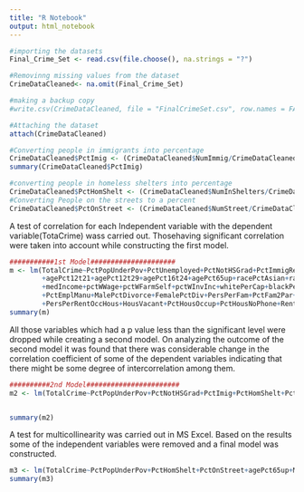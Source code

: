 ---
title: "R Notebook"
output: html_notebook
---



```{r Importing the datasets}
#importing the datasets
Final_Crime_Set <- read.csv(file.choose(), na.strings = "?")

#Removinng missing values from the dataset
CrimeDataCleaned<- na.omit(Final_Crime_Set)

#making a backup copy
#write.csv(CrimeDataCleaned, file = "FinalCrimeSet.csv", row.names = FALSE)

#Attaching the dataset
attach(CrimeDataCleaned)

#Converting people in immigrants into percentage
CrimeDataCleaned$PctImig <- (CrimeDataCleaned$NumImmig/CrimeDataCleaned$population)*100
summary(CrimeDataCleaned$PctImig)

#converting people in homeless shelters into percentage
CrimeDataCleaned$PctHomShelt <- (CrimeDataCleaned$NumInShelters/CrimeDataCleaned$population)*100
#Converting People on the streets to a percent
CrimeDataCleaned$PctOnStreet <- (CrimeDataCleaned$NumStreet/CrimeDataCleaned$population)*100
```

A test of correlation for each Independent variable with the dependent variable(TotaCrime) wass carried out. Thosehaving significant correlation were taken into account while constructing the first model.
```{r 1st model}

###########1st Model#####################
m <- lm(TotalCrime~PctPopUnderPov+PctUnemployed+PctNotHSGrad+PctImmigRec10+PctPersOwnOccup+PctImig+PctHomShelt+PctOnStreet+population
        +agePct12t21+agePct12t29+agePct16t24+agePct65up+racePctAsian+racepctblack+racePctHisp+racePctWhite
        +medIncome+pctWWage+pctWFarmSelf+pctWInvInc+whitePerCap+blackPerCap+AsianPerCap+PctEmploy
        +PctEmplManu+MalePctDivorce+FemalePctDiv+PersPerFam+PctFam2Par+PctKids2Par+PctWorkMomYoungKids
        +PersPerRentOccHous+HousVacant+PctHousOccup+PctHousNoPhone+RentMedian+PctBornSameState+PopDens, data = CrimeDataCleaned)
summary(m)
```

All those variables which had a p value less than the significant level were dropped while creating a second model. On analyzing the outcome of the second model it was found that there was considerable change in the correlation coefficient of some of the dependent variables indicating that there might be some degree of intercorrelation among them. 
```{r 2nd Model}


##########2nd Model#######################
m2 <- lm(TotalCrime~PctPopUnderPov+PctNotHSGrad+PctImig+PctHomShelt+PctOnStreet+agePct65up+PctEmploy+MalePctDivorce+PersPerFam+PctKids2Par+PctWorkMomYoungKids+HousVacant+RentMedian+PctBornSameState+PopDens, data = CrimeDataCleaned)


summary(m2)
```
A test for multicollinearity was carried out in MS Excel. Based on the results some of the independent variables were removed and a final model was constructed.
```{r Final Model}

m3 <- lm(TotalCrime~PctPopUnderPov+PctHomShelt+PctOnStreet+agePct65up+MalePctDivorce+PersPerFam+PctWorkMomYoungKids+HousVacant+PctBornSameState+PctImig, data = CrimeDataCleaned)
summary(m3)


```
